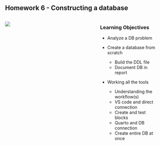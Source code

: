 <!-- Homework 6 - Creating and using a database -->


## Homework 6 - Constructing a database

:::: {.columns}
::: {.column width=60%}
[![](./assets/hw6-screenshot.png)](https://virginiacommonwealth.instructure.com/courses/105097/assignments/966531){target="_blank"}
:::
::: {.column width=40%}
### Learning Objectives

* Analyze a DB problem

* Create a database from scratch
    - Build the DDL file
    - Document DB in report

* Working all the tools
    - Understanding the workflow(s)
    - VS code and direct connection
    - Create and test blocks
    - Quarto and DB connection
    - Create entire DB at once
:::
::::


